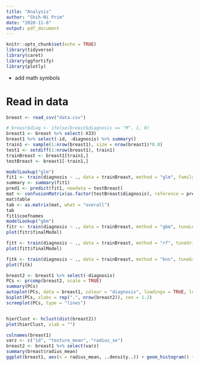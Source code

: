 ```yaml
---
title: "Analysis"
author: "Shih-Ni Prim"
date: "2020-11-8"
output: pdf_document
---
```


```r
knitr::opts_chunk$set(echo = TRUE)
library(tidyverse)
library(caret)
library(ggfortify)
library(plotly)
```

* add math symbols

# Read in data  

```r
breast <- read_csv("data.csv")
```
```r
# breast$diag <- ifelse(breast$diagnosis == "M", 1, 0)
breast1 <- breast %>% select(-X33)
breast1 %>% select(-id, -diagnosis) %>% summary()
train1 <- sample(1:nrow(breast1), size = nrow(breast1)*0.8)
test1 <- setdiff(1:nrow(breast1), train1)
trainBreast <- breast1[train1,]
testBreast <- breast1[-train1,]

modelLookup("glm")
fit1 <- train(diagnosis ~ ., data = trainBreast, method = "glm", family = "binomial", trControl = trainControl(method = "cv", number = 10))
summary <- summary(fit1)
pred1 <- predict(fit1, newdata = testBreast)
mat <- confusionMatrix(as.factor(testBreast$diagnosis), reference = pred1)
mat$table
tab <- as.matrix(mat, what = "overall")
tab
fit1$coefnames
modelLookup("gbm")
fitr <- train(diagnosis ~ ., data = trainBreast, method = "gbm", tuneLength = 5, trControl = trainControl(method = "cv", number = 10), verbose = FALSE)
plot(fitr$finalModel)

fitt <- train(diagnosis ~ ., data = trainBreast, method = "rf", tuneGrid = expand.grid(data.frame(mtry=5)), trControl = trainControl(method = "cv", number = 10))
plot(fitt$finalModel)

fitk <- train(diagnosis ~ ., data = trainBreast, method = "knn", tuneGrid = expand.grid(data.frame(k=5:8)), trControl = trainControl(method = "cv", number = 10))
plot(fitk)
```

```r
breast2 <- breast1 %>% select(-diagnosis)
PCs <- prcomp(breast2, scale = TRUE)
summary(PCs)
autoplot(PCs, data = breast1, colour = "diagnosis", loadings = TRUE, loadings.colour = "blue", loadings.label = TRUE, loadings.label.size = 3)
biplot(PCs, xlabs = rep(".", nrow(breast2)), cex = 1.2)
screeplot(PCs, type = "lines")


hierClust <- hclust(dist(breast2))
plot(hierClust, xlab = "")
```




```r
colnames(breast1)
varz <- c("id", "texture_mean", "radius_se")
breast2 <- breast1 %>% select(varz)
summary(breast$radius_mean)
ggplot(breast1, aes(x = radius_mean, ..density..)) + geom_histogram() + geom_density()
```

```r

```

